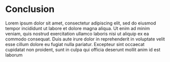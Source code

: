 # Conclusion

Lorem ipsum dolor sit amet, consectetur adipiscing elit, sed do eiusmod tempor
incididunt ut labore et dolore magna aliqua. Ut enim ad minim veniam, quis
nostrud exercitation ullamco laboris nisi ut aliquip ex ea commodo consequat.
Duis aute irure dolor in reprehenderit in voluptate velit esse cillum dolore
eu fugiat nulla pariatur. Excepteur sint occaecat cupidatat non proident, sunt
in culpa qui officia deserunt mollit anim id est laborum

